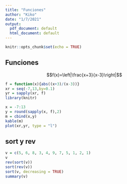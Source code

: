 ```yaml
---
title: "Funciones"
author: "Kiko"
date: "1/7/2021"
output:
  pdf_document: default
  html_document: default
---
```


```r
knitr::opts_chunk$set(echo = TRUE)
```

## Funciones

$$f(x)=\left|\frac{x+3}{x-3}\right|$$
```r

f = function(x){abs((x+3)/(x-3))}
xr = seq(-7,13,by=0.1)
yr = sapply(xr, f)
library(knitr)
```
```r
x = -7:13
y = round(sapply(x, f),2)
m = cbind(x,y)
kable(m)
plot(xr,yr, type = "l")
```

## sort y rev

```r
v = c(5, 6, 8, 3, 4, 9, 7, 5, 1, 2, 1)
v
rev(sort(v))
sort(rev(v))
sort(v, decreasing = TRUE)
summary(v)
```

